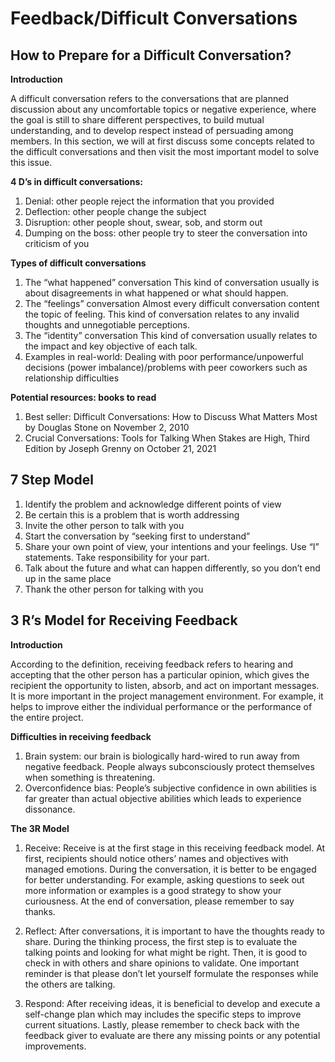 # Feedback/Difficult Conversations {#team3}

## How to Prepare for a Difficult Conversation?

**Introduction**

A difficult conversation refers to the conversations that are planned discussion about any uncomfortable topics or negative experience, where the goal is still to share different perspectives, to build mutual understanding, and to develop respect instead of persuading among members. In this section, we will at first discuss some concepts related to the difficult conversations and then visit the most important model to solve this issue. 

**4 D’s in difficult conversations:**

1.	Denial: other people reject the information that you provided
2.	Deflection: other people change the subject
3.	Disruption: other people shout, swear, sob, and storm out
4.	Dumping on the boss: other people try to steer the conversation into criticism of you

**Types of difficult conversations**

1.	The “what happened” conversation
This kind of conversation usually is about disagreements in what happened or what should happen.
2.	The “feelings” conversation
Almost every difficult conversation content the topic of feeling. This kind of conversation relates to any invalid thoughts and unnegotiable perceptions. 
3.	The “identity” conversation
This kind of conversation usually relates to the impact and key objective of each talk.
4.	Examples in real-world:
Dealing with poor performance/unpowerful decisions (power imbalance)/problems with peer coworkers such as relationship difficulties

**Potential resources: books to read**

1.	Best seller: Difficult Conversations: How to Discuss What Matters Most by Douglas Stone on November 2, 2010
2.	Crucial Conversations: Tools for Talking When Stakes are High, Third Edition by Joseph Grenny on October 21, 2021

## 7 Step Model

1.	Identify the problem and acknowledge different points of view
2.	Be certain this is a problem that is worth addressing
3.	Invite the other person to talk with you
4.	Start the conversation by “seeking first to understand”
5.	Share your own point of view, your intentions and your feelings. Use “I” statements. Take responsibility for your part. 
6.	Talk about the future and what can happen differently, so you don’t end up in the same place
7.	Thank the other person for talking with you

## 3 R's Model for Receiving Feedback

**Introduction**

According to the definition, receiving feedback refers to hearing and accepting that the other person has a particular opinion, which gives the recipient the opportunity to listen, absorb, and act on important messages. It is more important in the project management environment. For example, it helps to improve either the individual performance or the performance of the entire project. 

**Difficulties in receiving feedback**

1.  Brain system: our brain is biologically hard-wired to run away from negative feedback. People always subconsciously protect themselves when something is threatening. 
2.  Overconfidence bias: People’s subjective confidence in own abilities is far greater than actual objective abilities which leads to experience dissonance.

**The 3R Model**

1.	Receive:
Receive is at the first stage in this receiving feedback model. At first, recipients should notice others’ names and objectives with managed emotions. During the conversation, it is better to be engaged for better understanding. For example, asking questions to seek out more information or examples is a good strategy to show your curiousness. At the end of conversation, please remember to say thanks. 

2.	Reflect: 
After conversations, it is important to have the thoughts ready to share. During the thinking process, the first step is to evaluate the talking points and looking for what might be right. Then, it is good to check in with others and share opinions to validate. One important reminder is that please don’t let yourself formulate the responses while the others are talking. 

3.	Respond: 
After receiving ideas, it is beneficial to develop and execute a self-change plan which may includes the specific steps to improve current situations. Lastly, please remember to check back with the feedback giver to evaluate are there any missing points or any potential improvements.
